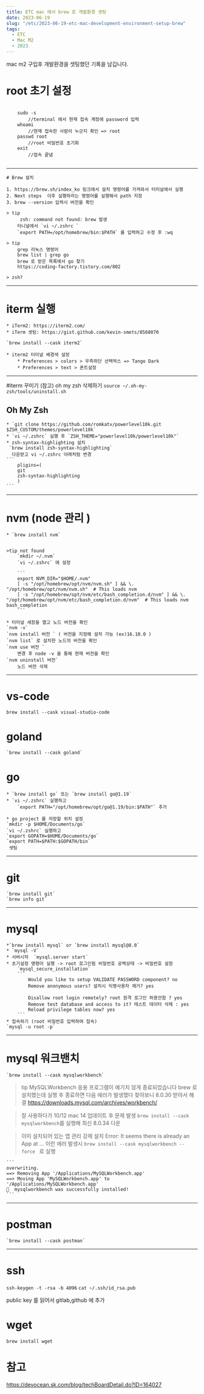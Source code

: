 ```yaml
---
title: ETC mac 에서 brew 로 개발환경 셋팅
date: 2023-06-19
slug: "/etc/2023-06-19-etc-mac-development-environment-setup-brew"
tags:
  - ETC
  - Mac M2
  - 2023
---
```


mac m2 구입후 개발환경을 셋팅했던 기록을 남깁니다.
# root 초기 설정
```
	
	sudo -s
		//terminal 에서 현재 접속 계정에 password 입력
	whoami 
		//현재 접속한 사람이 누군지 확인 => root
	passwd root 
		//root 비밀번호 초기화
	exit
		//접속 끝냄
	
```
---
	# Brew 설치

    1. https://brew.sh/index_ko 링크에서 설치 명령어를 가져와서 터미널에서 실행
	2. Next steps  이후 실행하라는 명령어를 실행해서 path 지정
    3. brew --version 입력시 버전을 확인
	
    > tip
         zsh: command not found: brew 발생
        터니널에서 `vi ~/.zshrc `
        `export PATH=/opt/homebrew/bin:$PATH` 를 입력하고 수정 후 :wq

	> tip 
        grep 리눅스 명령어
		brew list | grep go
		brew 로 받은 목록에서 go 찾기
		https://coding-factory.tistory.com/802

	> zsh?
---
# iterm 실행
	* iTerm2: https://iterm2.com/
    * iTerm 셋팅: https://gist.github.com/kevin-smets/8568070

    `brew install --cask iterm2`

    * iterm2 터미널 배경색 설정
        * Preferences > colors > 우측하단 선택박스 => Tango Dark
        * Preferences > text > 폰트설정 

---
#iterm 꾸미기
 (참고) oh my zsh 삭제하기
    `source ~/.oh-my-zsh/tools/uninstall.sh`

## Oh My Zsh
	* `git clone https://github.com/romkatv/powerlevel10k.git $ZSH_CUSTOM/themes/powerlevel10k`
	* `vi ~/.zshrc` 실행 후 `ZSH_THEME="powerlevel10k/powerlevel10k"`
    * zsh-syntax-highlighting 설치
	 `brew install zsh-syntax-highlighting`
      다운받고 vi ~/.zshrc 아래처럼 변경
    ```
        pligins=( 
        git
        zsh-syntax-highlighting
        )
    ```
---
# nvm (node 관리 )
    * `brew install nvm`
    
    
    >tip not found
        `mkdir ~/.nvm`
        `vi ~/.zshrc` 에 설정

        ```
        export NVM_DIR="$HOME/.nvm"
        [ -s "/opt/homebrew/opt/nvm/nvm.sh" ] && \. "/opt/homebrew/opt/nvm/nvm.sh"  # This loads nvm
        [ -s "/opt/homebrew/opt/nvm/etc/bash_completion.d/nvm" ] && \. "/opt/homebrew/opt/nvm/etc/bash_completion.d/nvm"  # This loads nvm bash_completion
        ```
	
    * 터미널 새창을 열고 노드 버전을 확인
	`nvm -v` 
    `nvm install 버전 ` ( 버전을 지정해 설치 가능 (ex)16.10.0 )
	`nvm list` 로 설치한 노드의 버전을 확인
	`nvm use 버전 `
		변경 후 node -v 을 통해 현재 버전을 확인
	`nvm uninstall 버전` 
		노드 버전 삭제
 	
---
# vs-code
 `brew install --cask visual-studio-code`

# goland
 	`brew install --cask goland`

# go

 	* `brew install go` 또는 `brew install go@1.19`
    * `vi ~/.zshrc` 실행하고 
 	    `export PATH="/opt/homebrew/opt/go@1.19/bin:$PATH"` 추가

    * go project 를 저장할 위치 설정
 	`mkdir -p $HOME/Documents/go`
    `vi ~/.zshrc` 실행하고
 	`export GOPATH=$HOME/Documents/go`
 	`export PATH=$PATH:$GOPATH/bin`
     셋팅

---
# git 
 	`brew install git`
 	`brew info git`

---
# mysql
 	*`brew install mysql` or `brew install mysql@8.0`
 	* `mysql -V`
    * 서버시작  `mysql.server start`
    * 초기설정 명령어 실행 -> root 로그인됨 비밀번호 공백상태 -> 비밀번호 설정
 	    `mysql_secure_installation`
        ```
            Would you like to setup VALIDATE PASSWORD component? no
            Remove anonymous users? 설치시 익명사용자 제거? yes

            Disallow root login remotely? root 원격 로그인 허용안함 ? yes
            Remove test database and access to it? 테스트 데이터 삭제 : yes
            Reload privilege tables now? yes
        ```
	* 접속하기 (root 비밀번호 입력하여 접속)
    `mysql -u root -p`
---	
# mysql 워크밴치
	`brew install --cask mysqlworkbench`

 >tip MySQLWorkbench 응용 프로그램이 예기치 않게 종료되었습니다
    brew 로 설치했는데 실행 후 종료하면 다음 에러가 발생했다
    찾아보니 8.0.30 받아서 해결 
    https://downloads.mysql.com/archives/workbench/

 > 잘 사용하다가 10/12 mac 14 업데이트 후 문제 발생
    `brew install --cask mysqlworkbench`를 실행해 최신 8.0.34 다운

 > 이미 설치되어 있는 앱 관리 강제 설치
    Error: It seems there is already an App at ... 이런 에러 발생시
    `brew install --cask mysqlworkbench --force ` 로 실행

    ```
    overwriting.
    ==> Removing App '/Applications/MySQLWorkbench.app'
    ==> Moving App 'MySQLWorkbench.app' to '/Applications/MySQLWorkbench.app'
    🍺  mysqlworkbench was successfully installed!
    ```
---
# postman
 	`brew install --cask postman`

---
# ssh 
`ssh-keygen -t -rsa -b 4096`
`cat ~/.ssh/id_rsa.pub`

public key 를 읽어서 gitlab,github 에 추가


# wget
`brew install wget`

# 참고
https://devocean.sk.com/blog/techBoardDetail.do?ID=164027
